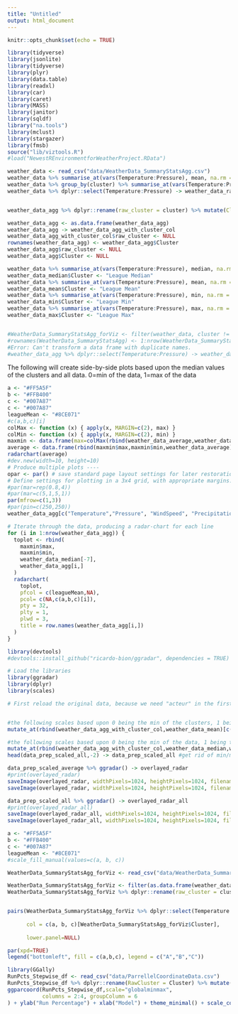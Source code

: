 ```yaml
---
title: "Untitled"
output: html_document
---
```


```r
knitr::opts_chunk$set(echo = TRUE)
```

```r
library(tidyverse)
library(jsonlite)
library(tidyverse)
library(plyr)
library(data.table)
library(readxl)
library(car)
library(caret)
library(MASS)
library(janitor)
library(sqldf)
library("na.tools")
library(mclust)
library(stargazer)
library(fmsb)
source("lib/viztools.R")
#load("NewestREnvironmentforWeatherProject.RData")
```

```r
weather_data <- read_csv("data/WeatherData_SummaryStatsAgg.csv") 
weather_data %>% summarise_at(vars(Temperature:Pressure), mean, na.rm = TRUE) -> weather_data_average
weather_data %>% group_by(cluster) %>% summarise_at(vars(Temperature:Pressure), median, na.rm = TRUE) -> weather_data_agg
weather_data %>% dplyr::select(Temperature:Pressure) -> weather_data_raw


weather_data_agg %>% dplyr::rename(raw_cluster = cluster) %>% mutate(Cluster = ifelse(raw_cluster==4, "A", ifelse(raw_cluster==6, "B",ifelse(raw_cluster==7,"C","")))) %>% filter(Cluster != "") -> weather_data_agg

weather_data_agg <- as.data.frame(weather_data_agg)
weather_data_agg -> weather_data_agg_with_cluster_col
weather_data_agg_with_cluster_col$raw_cluster <- NULL
rownames(weather_data_agg) <- weather_data_agg$Cluster
weather_data_agg$raw_cluster <- NULL
weather_data_agg$Cluster <- NULL

weather_data %>% summarise_at(vars(Temperature:Pressure), median, na.rm = TRUE) -> weather_data_median
weather_data_median$Cluster <- "League Median"
weather_data %>% summarise_at(vars(Temperature:Pressure), mean, na.rm = TRUE) -> weather_data_mean
weather_data_mean$Cluster <- "League Mean"
weather_data %>% summarise_at(vars(Temperature:Pressure), min, na.rm = TRUE) -> weather_data_min
weather_data_min$Cluster <- "League Min"
weather_data %>% summarise_at(vars(Temperature:Pressure), max, na.rm = TRUE) -> weather_data_max
weather_data_max$Cluster <- "League Max"


#WeatherData_SummaryStatsAgg_forViz <- filter(weather_data, cluster != 1 & cluster != 2 & cluster != 3 & cluster != 5 & cluster != 8)
#rownames(WeatherData_SummaryStatsAgg) <- 1:nrow(WeatherData_SummaryStatsAgg)
#Error: Can't transform a data frame with duplicate names.
#weather_data_agg %>% dplyr::select(Temperature:Pressure) -> weather_data_agg
```


The following will create side-by-side plots based upon the median values of the clusters and all data. 0=min of the data, 1=max of the data
```r

a <- "#FF5A5F"
b <- "#FFB400"
c <- "#007A87"
c <- "#007A87"
leagueMean <- "#8CE071"
#c(a,b,c)[i]
colMax <- function (x) { apply(x, MARGIN=c(2), max) }
colMin <- function (x) { apply(x, MARGIN=c(2), min) }
maxmin <- data.frame(max=colMax(rbind(weather_data_average,weather_data_agg,weather_data_max[-7])),min=colMin(rbind(weather_data_raw,weather_data_min[-7])))
average <- data.frame(rbind(maxmin$max,maxmin$min,weather_data_average))
radarchart(average)
#dev.new(width=10, height=10)
# Produce multiple plots ----
opar <- par() # save standard page layout settings for later restoration
# Define settings for plotting in a 3x4 grid, with appropriate margins:
#par(mar=rep(0.8,4))
#par(mar=c(5,1,5,1))
par(mfrow=c(1,3))
#par(pin=c(250,250))
weather_data_agg[c("Temperature","Pressure", "WindSpeed", "Precipitation","Humidity", "DewPoint")] -> weather_data_agg

# Iterate through the data, producing a radar-chart for each line
for (i in 1:nrow(weather_data_agg)) {
  toplot <- rbind(
    maxmin$max,
    maxmin$min,
    weather_data_median[-7],
    weather_data_agg[i,]
  )
  radarchart(
    toplot,
    pfcol = c(leagueMean,NA),
    pcol= c(NA,c(a,b,c)[i]),
    pty = 32, 
    plty = 1,
    plwd = 3,
    title = row.names(weather_data_agg[i,])
  )
}

```


```r
library(devtools)
#devtools::install_github("ricardo-bion/ggradar", dependencies = TRUE) # you may need to run this command twice

# Load the libraries
library(ggradar)
library(dplyr)
library(scales)

# First reload the original data, because we need "acteur" in the first column then do:


#the following scales based upon 0 being the min of the clusters, 1 being the max of the clusters
mutate_at(rbind(weather_data_agg_with_cluster_col,weather_data_mean)[c("Cluster", "Temperature","Pressure", "WindSpeed", "Precipitation","Humidity", "DewPoint")],vars(-Cluster),rescale) -> data_prep_scaled_average

#the following scales based upon 0 being the min of the data, 1 being the max of the data
mutate_at(rbind(weather_data_agg_with_cluster_col,weather_data_median,weather_data_min,weather_data_max)[c("Cluster", "Temperature","Pressure", "WindSpeed", "Precipitation","Humidity", "DewPoint")],vars(-Cluster),rescale) -> data_prep_scaled_all
head(data_prep_scaled_all,-2) -> data_prep_scaled_all #get rid of min/max

data_prep_scaled_average %>% ggradar() -> overlayed_radar
#print(overlayed_radar)
saveImage(overlayed_radar, widthPixels=1024, heightPixels=1024, filename = "visualizations/overlayed_radar.svg", dpi=300)
saveImage(overlayed_radar, widthPixels=1024, heightPixels=1024, filename = "visualizations/overlayed_radar.png", dpi=300)

data_prep_scaled_all %>% ggradar() -> overlayed_radar_all
#print(overlayed_radar_all)
saveImage(overlayed_radar_all, widthPixels=1024, heightPixels=1024, filename = "visualizations/overlayed_radar_all.svg", dpi=300)
saveImage(overlayed_radar_all, widthPixels=1024, heightPixels=1024, filename = "visualizations/overlayed_radar_all.png", dpi=300)

a <- "#FF5A5F"
b <- "#FFB400"
c <- "#007A87"
leagueMean <- "#8CE071"
#scale_fill_manual(values=c(a, b, c))
```




```r

WeatherData_SummaryStatsAgg_forViz <- read_csv("data/WeatherData_SummaryStatsAgg.csv") 

WeatherData_SummaryStatsAgg_forViz <- filter(as.data.frame(weather_data), cluster != 1 & cluster != 2 & cluster != 3 & cluster != 5 & cluster != 8)
WeatherData_SummaryStatsAgg_forViz %>% dplyr::rename(raw_cluster = cluster) %>% mutate(Cluster = ifelse(raw_cluster==4, 1, ifelse(raw_cluster==6, 2,ifelse(raw_cluster==7,3,NA)))) %>% filter(Cluster != "") -> WeatherData_SummaryStatsAgg_forViz


pairs(WeatherData_SummaryStatsAgg_forViz %>% dplyr::select(Temperature:Pressure), pch = 19,  cex = 0.5,
      
      col = c(a, b, c)[WeatherData_SummaryStatsAgg_forViz$Cluster],
      
      lower.panel=NULL)

par(xpd=TRUE)
legend("bottomleft", fill = c(a,b,c), legend = c("A","B","C"))
```
```r
library(GGally)
RunPcts_Stepwise_df <- read_csv("data/ParrellelCoordinateData.csv")
RunPcts_Stepwise_df %>% dplyr::rename(RawCluster = Cluster) %>% mutate(Cluster = ifelse(RawCluster == "Cluster_4", "A", ifelse(RawCluster == "Cluster_6", "B", "C"))) -> RunPcts_Stepwise_df
ggparcoord(RunPcts_Stepwise_df,scale="globalminmax",
           columns = 2:4, groupColumn = 6
) + ylab("Run Percentage") + xlab("Model") + theme_minimal() + scale_color_manual(values=c(a,b,c))
```

